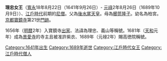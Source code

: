 '''理忠女王'''（[[寬永|寬永]]18年8月22日（1641年9月26日）- [[元祿|元祿]]2年8月26日（1689年10月9日））、[[江戶時代|江戶時代]]前期的[[尼僧|尼僧]]。父為[[後水尾天皇|後水尾天皇]]。母為[[櫛笥隆子|櫛笥隆子]]。幼名為柏宮。[[京都|京都]][[寶鏡寺|寶鏡寺]]第21世[[門跡|門跡]]。

1656年（[[明暦|明暦]]2年）入寶鏡寺[[出家|出家]]、法諱為理忠、義山等稱號。1681年（[[天和_(日本)|天和]]元年）成為[[景愛寺|景愛寺]]的寺主且被准許紫衣、1689年（元禄2年）賜高徳院稱號。



[[Category:1641年出生|Category:1641年出生]]
[[Category:1689年逝世|Category:1689年逝世]]
[[Category:江戶時代女王|Category:江戶時代女王]]
[[Category:江戶時代僧人|Category:江戶時代僧人]]